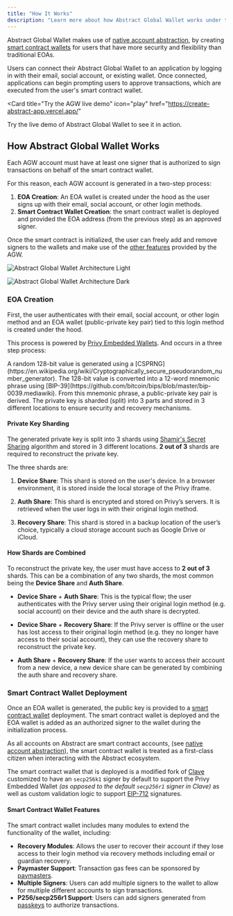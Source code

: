 ```yaml
---
title: "How It Works"
description: "Learn more about how Abstract Global Wallet works under the hood."
---
```


Abstract Global Wallet makes use of [native account abstraction](/how-abstract-works/native-account-abstraction),
by creating [smart contract wallets](/how-abstract-works/native-account-abstraction/smart-contract-wallets)
for users that have more security and flexibility than traditional EOAs.

Users can connect their Abstract Global Wallet to an application by logging in with their email, social account, or existing wallet.
Once connected, applications can begin prompting users to approve transactions, which are executed from the
user's smart contract wallet.

<Card
  title="Try the AGW live demo"
  icon="play"
  href="https://create-abstract-app.vercel.app/"
>
  Try the live demo of Abstract Global Wallet to see it in action.
</Card>

## How Abstract Global Wallet Works

Each AGW account must have at least one signer that is authorized to sign transactions on behalf of the
smart contract wallet.

For this reason, each AGW account is generated in a two-step process:

1. **EOA Creation**: An EOA wallet is created under the hood as the user signs up with their email, social account,
   or other login methods.
2. **Smart Contract Wallet Creation**: the smart contract wallet is deployed and provided the EOA address
   (from the previous step) as an approved signer.

Once the smart contract is initialized, the user can freely add and remove signers to the wallets
and make use of the [other features](#smart-contract-wallet-features)
provided by the AGW.

<img
  className="block dark:hidden"
  src="/images/agw-diagram.jpeg"
  alt="Abstract Global Wallet Architecture Light"
/>

<img
  className="hidden dark:block"
  src="/images/agw-diagram.jpeg"
  alt="Abstract Global Wallet Architecture Dark"
/>
### EOA Creation

First, the user authenticates with their email, social account, or other login method and
an EOA wallet (public-private key pair) tied to this login method is created under the hood.

This process is powered by
[Privy Embedded Wallets](https://docs.privy.io/guide/react/wallets/embedded/creation#automatic).
And occurs in a three step process:

<Steps>
  <Step title="Random Bit Generation">
    A random 128-bit value is generated using a
    [CSPRNG](https://en.wikipedia.org/wiki/Cryptographically_secure_pseudorandom_number_generator).
  </Step>
  <Step title="Keypair Generation">
    The 128-bit value is converted into a 12-word mnemonic phrase using
    [BIP-39](https://github.com/bitcoin/bips/blob/master/bip-0039.mediawiki).
    From this mnemonic phrase, a public-private key pair is derived.
  </Step>
  <Step title="Private Key Sharding">
    The private key is sharded (split) into 3 parts and stored in 3 different
    locations to ensure security and recovery mechanisms.
  </Step>
</Steps>

#### Private Key Sharding

The generated private key is split into 3 shards using
[Shamir's Secret Sharing](https://en.wikipedia.org/wiki/Shamir%27s_Secret_Sharing)
algorithm and stored in 3 different locations.
**2 out of 3** shards are required to reconstruct the private key.

The three shards are:

1. **Device Share**: This shard is stored on the user's device. In a browser environment,
   it is stored inside the local storage of the Privy iframe.

2. **Auth Share**: This shard is encrypted and stored on Privy&rsquo;s servers. It is retrieved
   when the user logs in with their original login method.

3. **Recovery Share**: This shard is stored in a backup location of the user&rsquo;s choice, typically
   a cloud storage account such as Google Drive or iCloud.

#### How Shards are Combined

To reconstruct the private key, the user must have access to **2 out of 3** shards. This can be a combination
of any two shards, the most common being the **Device Share** and **Auth Share**.

- **Device Share** + **Auth Share**: This is the typical flow; the user authenticates with the Privy server
  using their original login method (e.g. social account) on their device and the auth share is decrypted.

- **Device Share** + **Recovery Share**: If the Privy server is offline or the user has lost access to their
  original login method (e.g. they no longer have access to their social account), they can use the recovery
  share to reconstruct the private key.

- **Auth Share** + **Recovery Share**: If the user wants to access their account from a new device,
  a new device share can be generated by combining the auth share and recovery share.

### Smart Contract Wallet Deployment

Once an EOA wallet is generated, the public key is provided to a
[smart contract wallet](/how-abstract-works/native-account-abstraction/smart-contract-wallets) deployment.
The smart contract wallet is deployed and the EOA wallet is added as an authorized signer to the wallet during
the initialization process.

As all accounts on Abstract are smart contract accounts,
(see [native account abstraction](/how-abstract-works/native-account-abstraction)),
the smart contract wallet is treated as a first-class citizen when interacting with the Abstract ecosystem.

The smart contract wallet that is deployed is a modified fork of
[Clave](https://github.com/getclave/clave-contracts) customized to have an `secp256k1`
signer by default to support the Privy Embedded Wallet _(as opposed to the default `secp256r1` signer in Clave)_
as well as custom validation logic to support [EIP-712](https://eips.ethereum.org/EIPS/eip-712) signatures.

#### Smart Contract Wallet Features

The smart contract wallet includes many modules to extend the functionality of the wallet, including:

- **Recovery Modules**: Allows the user to recover their account if they lose access to their login method via recovery methods
  including email or guardian recovery.
- **Paymaster Support**: Transaction gas fees can be sponsored by [paymasters](/how-abstract-works/native-account-abstraction/paymasters).
- **Multiple Signers**: Users can add multiple signers to the wallet to allow for multiple different
  accounts to sign transactions.
- **P256/secp256r1 Support**: Users can add signers generated from [passkeys](https://fidoalliance.org/passkeys/)
  to authorize transactions.
